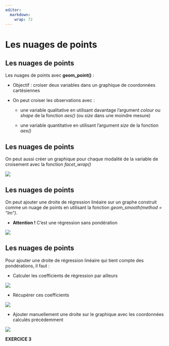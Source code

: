 ```yaml
---
editor: 
  markdown: 
    wrap: 72
---
```


# Les nuages de points {.backgroundTitre}

## Les nuages de points

Les nuages de points avec **geom_point()** :

-   Objectif : croiser deux variables dans un graphique de coordonnées
    cartésiennes

-   On peut croiser les observations avec :

    -   une variable qualitative en utilisant davantage l'argument
        *colour* ou *shape* de la fonction *aes()* (ou *size* dans une
        moindre mesure)

    -   une variable quantitative en utilisant l'argument *size* de la
        fonction *aes()*

## Les nuages de points

On peut aussi créer un graphique pour chaque modalité de la variable de
croisement avec la fonction *facet_wrap()*

![](img/clipboard-nuage1.png){fig-align="center"}

## Les nuages de points

On peut ajouter une droite de régression linéaire sur un graphe
construit comme un nuage de points en utilisant la fonction
*geom_smooth(method = "lm")*.

-   **Attention !** C'est une régression sans pondération

![](img/clipboard-nuage2.png){fig-align="center"}

## Les nuages de points

Pour ajouter une droite de régression linéaire qui tient compte des
pondérations, il faut :

-   Calculer les coefficients de régression par ailleurs

![](img/clipboard-nuage3.png){fig-align="center"}

-   Récupérer ces coefficients

![](img/clipboard-nuage4.png){fig-align="center"}

-   Ajouter manuellement une droite sur le graphique avec les
    coordonnées calculés précédemment

![](img/clipboard-nuage5.png){fig-align="center"}

**EXERCICE 3**

